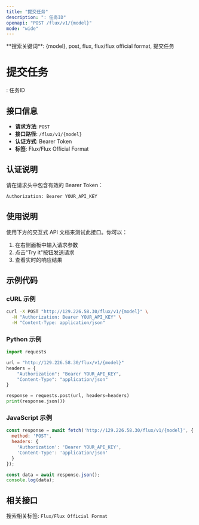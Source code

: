 ```yaml
---
title: "提交任务"
description: ": 任务ID"
openapi: "POST /flux/v1/{model}"
mode: "wide"
---
```


<Info>
**搜索关键词**: {model}, post, flux, flux/flux official format, 提交任务
</Info>

# 提交任务

: 任务ID

## 接口信息

- **请求方法**: `POST`
- **接口路径**: `/flux/v1/{model}`
- **认证方式**: Bearer Token
- **标签**: Flux/Flux Official Format

## 认证说明

请在请求头中包含有效的 Bearer Token：

```bash
Authorization: Bearer YOUR_API_KEY
```

## 使用说明

使用下方的交互式 API 文档来测试此接口。你可以：

1. 在右侧面板中输入请求参数
2. 点击"Try it"按钮发送请求
3. 查看实时的响应结果

## 示例代码

### cURL 示例

```bash
curl -X POST "http://129.226.58.30/flux/v1/{model}" \
  -H "Authorization: Bearer YOUR_API_KEY" \
  -H "Content-Type: application/json"
```

### Python 示例

```python
import requests

url = "http://129.226.58.30/flux/v1/{model}"
headers = {
    "Authorization": "Bearer YOUR_API_KEY",
    "Content-Type": "application/json"
}

response = requests.post(url, headers=headers)
print(response.json())
```

### JavaScript 示例

```javascript
const response = await fetch('http://129.226.58.30/flux/v1/{model}', {
  method: 'POST',
  headers: {
    'Authorization': 'Bearer YOUR_API_KEY',
    'Content-Type': 'application/json'
  }
});

const data = await response.json();
console.log(data);
```

## 相关接口

搜索相关标签: `Flux/Flux Official Format`

